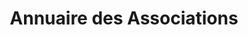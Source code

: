 ---
layout: ../../../layouts/AssoSort.astro
title: "Annuaire des Associations"
typeFilter: cursus
affiliationFilter: su
---